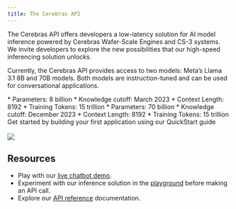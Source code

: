 ```yaml
---
title: The Cerebras API
---
```


The Cerebras API offers developers a low-latency solution for AI model inference powered by Cerebras Wafer-Scale Engines and CS-3 systems. We invite developers to explore the new possibilities that our high-speed inferencing solution unlocks.

Currently, the Cerebras API provides access to two models: Meta’s Llama 3.1 8B and 70B models. Both models are instruction-tuned and can be used for conversational applications. 


<CardGroup cols={2}>
  <Card
    title="Llama-3.1-8B"
  >
    * Parameters: 8 billion
    * Knowledge cutoff: March 2023
    * Context Length: 8192
    * Training Tokens: 15 trillion
    
  </Card>
  <Card
    title="Llama-3.1-70B"
  >
    * Parameters: 70 billion
    * Knowledge cutoff: December 2023
    * Context Length: 8192
    * Training Tokens: 15 trillion  
    </Card>
</CardGroup>

<Card title="QuickStart Guide" href="/quickstart">
Get started by building your first application using our QuickStart guide
<br></br>

<Frame>
  <img src="/images/quickstart-image.png" />
</Frame>

</Card>

## Resources
* Play with our [live chatbot demo](https://d1qvsf2j2et3q6.cloudfront.net/).
* Experiment with our inference solution in the [playground](https://d3r97n7qwktix5.cloudfront.net/) before making an API call.
* Explore our [API reference](https://inference-docs.cerebras.ai/api-reference/chat-completions) documentation. 
